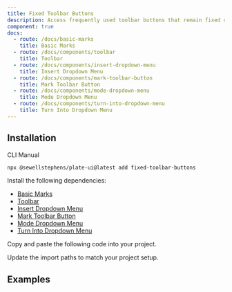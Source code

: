 ```yaml
---
title: Fixed Toolbar Buttons
description: Access frequently used toolbar buttons that remain fixed during scrolling.
component: true
docs:
  - route: /docs/basic-marks
    title: Basic Marks
  - route: /docs/components/toolbar
    title: Toolbar
  - route: /docs/components/insert-dropdown-menu
    title: Insert Dropdown Menu
  - route: /docs/components/mark-toolbar-button
    title: Mark Toolbar Button
  - route: /docs/components/mode-dropdown-menu
    title: Mode Dropdown Menu
  - route: /docs/components/turn-into-dropdown-menu
    title: Turn Into Dropdown Menu
---
```


## Installation

<Tabs defaultValue="cli">

<TabsList>
<TabsTrigger value="cli">CLI</TabsTrigger>
<TabsTrigger value="manual">Manual</TabsTrigger>
</TabsList>
<TabsContent value="cli">

```bash
npx @sewellstephens/plate-ui@latest add fixed-toolbar-buttons
```

</TabsContent>

<TabsContent value="manual">

<Steps>

<Step>

Install the following dependencies:

- [Basic Marks](/docs/basic-marks)
- [Toolbar](/docs/components/toolbar)
- [Insert Dropdown Menu](/docs/components/insert-dropdown-menu)
- [Mark Toolbar Button](/docs/components/mark-toolbar-button)
- [Mode Dropdown Menu](/docs/components/mode-dropdown-menu)
- [Turn Into Dropdown Menu](/docs/components/turn-into-dropdown-menu)

</Step>

<Step>

Copy and paste the following code into your project.

</Step>

<ComponentSource src="../../templates/plate-playground-template/src/components/plate-ui/fixed-toolbar-buttons.tsx" />

<Step>

Update the import paths to match your project setup.

</Step>

</Steps>

</TabsContent>

</Tabs>

## Examples

<ComponentPreview name="playground-demo" id="basicnodes" />

<ComponentSource src="../../templates/plate-playground-template/src/components/plate-editor.tsx" />
